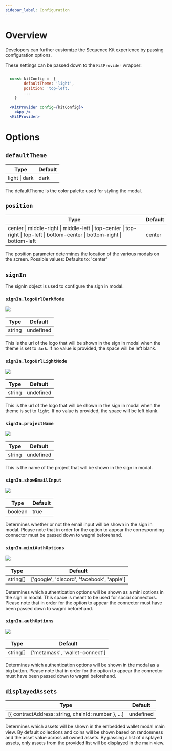 ```yaml
---
sidebar_label: Configuration
---
```


# Overview
Developers can further customize the Sequence Kit experience by passing configuration options.

These settings can be passed down to the `KitProvider` wrapper:

```jsx

  const kitConfig =  {
		defaultTheme: 'light',
		position: 'top-left,
		...
	}

  <KitProvider config={kitConfig}>
    <App />
  <KitProvider>

```

# Options

## `defaultTheme`
| Type    | Default |
| -------- | ------- |
| light \| dark  | dark    |

The defaultTheme is the color palette used for styling the modal.

## `position`
| Type    | Default |
| -------- | ------- |
| center \| middle-right \| middle-left \| top-center \| top-right \| top-left \| bottom-center \| bottom-right \| bottom-left  | center    |

The position parameter determines the location of the various modals on the screen.
Possible values: 
Defaults to: 'center'

## `signIn`
The signIn object is used to configure the sign in modal.

### `signIn.logoUrlDarkMode`

<div class="text--center">
  <img src="/img/kit/dark-mode-logo.png" />
</div>

| Type    | Default |
| -------- | ------- |
| string  | undefined    |


This is the url of the logo that will be shown in the sign in modal when the theme is set to `dark`.
If no value is provided, the space will be left blank.

### `signIn.logoUrlLightMode`
<div class="text--center">
  <img src="/img/kit/light-mode-logo.png" />
</div>

| Type    | Default |
| -------- | ------- |
| string  | undefined    |

This is the url of the logo that will be shown in the sign in modal when the theme is set to `light`.
If no value is provided, the space will be left blank.

### `signIn.projectName`

<div class="text--center">
  <img src="/img/kit/project-name.png" />
</div>

| Type    | Default |
| -------- | ------- |
| string  | undefined    |

This is the name of the project that will be shown in the sign in modal.

### `signIn.showEmailInput`
<div class="text--center">
  <img src="/img/kit/email-input.png" />
</div>

| Type    | Default |
| -------- | ------- |
| boolean  | true    |

Determines whether or not the email input will be shown in the sign in modal.
Please note that in order for the option to appear the corresponding connector must be passed down to wagmi beforehand.

### `signIn.miniAuthOptions`
<div class="text--center">
  <img src="/img/kit/mini-auth-options.png" />
</div>

| Type    | Default |
| -------- | ------- |
| string[]  | ['google', 'discord', 'facebook', 'apple']    |

Determines which authentication options will be shown as a mini options in the sign in modal. This space is meant to be used for social connectors.
Please note that in order for the option to appear the connector must have been passed down to wagmi beforehand.

### `signIn.authOptions`
<div class="text--center">
  <img src="/img/kit/auth-options.png" />
</div>

| Type    | Default |
| -------- | ------- |
| string[]  | ['metamask', 'wallet-connect'] |

Determines which authentication options will be shown in the modal as a big button.
Please note that in order for the option to appear the connector must have been passed down to wagmi beforehand.

## `displayedAssets`
| Type    | Default |
| -------- | ------- |
| [{ contractAddress: string, chainId: number }, ...]  | undefined |

Determines which assets will be shown in the embedded wallet modal main view. By default collections and coins will be shown based on randomness and the asset value across all owned assets.
By passing a list of displayed assets, only assets from the provided list will be displayed in the main view.
